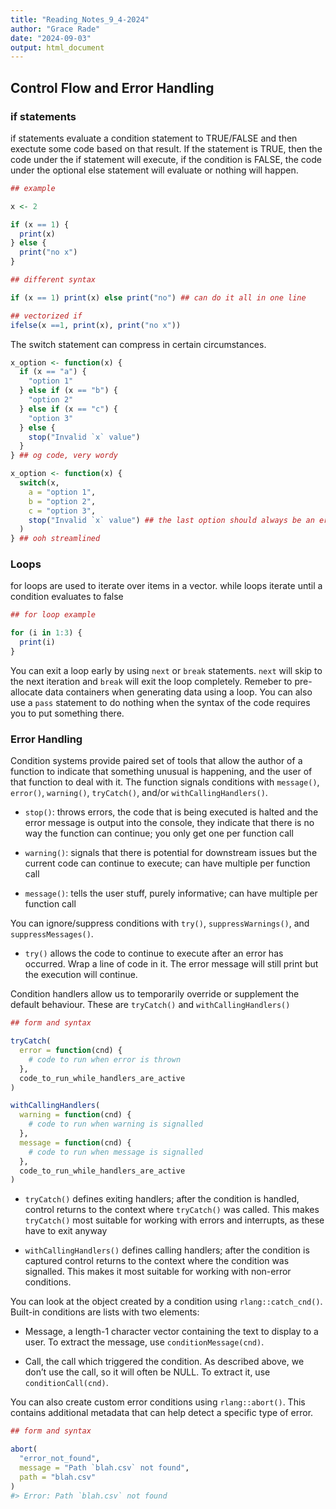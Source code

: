 ```yaml
---
title: "Reading_Notes_9_4-2024"
author: "Grace Rade"
date: "2024-09-03"
output: html_document
---
```

## Control Flow and Error Handling

### if statements

if statements evaluate a condition statement to TRUE/FALSE and then exectute some code based on that result. If the statement is TRUE, then the code under the if statement will execute, if the condition is FALSE, the code under the optional else statement will evaluate or nothing will happen.

```r
## example

x <- 2

if (x == 1) {
  print(x)
} else {
  print("no x")
}

## different syntax

if (x == 1) print(x) else print("no") ## can do it all in one line

## vectorized if
ifelse(x ==1, print(x), print("no x"))
```

The switch statement can compress in certain circumstances. 
```r
x_option <- function(x) {
  if (x == "a") {
    "option 1"
  } else if (x == "b") {
    "option 2" 
  } else if (x == "c") {
    "option 3"
  } else {
    stop("Invalid `x` value")
  }
} ## og code, very wordy

x_option <- function(x) {
  switch(x,
    a = "option 1",
    b = "option 2",
    c = "option 3",
    stop("Invalid `x` value") ## the last option should always be an error statement
  )
} ## ooh streamlined
```

### Loops

for loops are used to iterate over items in a vector. while loops iterate until a condition evaluates to false

```r
## for loop example

for (i in 1:3) {
  print(i)
}

```

You can exit a loop early by using `next` or `break` statements. `next` will skip to the next iteration and `break` will exit the loop completely. Remeber to pre-allocate data containers when generating data using a loop. You can also use a `pass` statement to do nothing when the syntax of the code requires you to put something there. 

### Error Handling

Condition systems provide paired set of tools that allow the author of a function to indicate that something unusual is happening, and the user of that function to deal with it. The function signals conditions with `message()`, `error()`, `warning()`, `tryCatch()`, and/or `withCallingHandlers()`. 

  + `stop()`: throws errors, the code that is being executed is halted and the error message is output into the console, they indicate that there is no way the function can continue; you only get one per function call
  
  + `warning()`: signals that there is potential for downstream issues but the current code can continue to execute; can have multiple per function call
  
  + `message()`: tells the user stuff, purely informative; can have multiple per function call
  
You can ignore/suppress conditions with `try()`, `suppressWarnings()`, and `suppressMessages()`. 

  + `try()` allows the code to continue to execute after an error has occurred. Wrap a line of code in it. The error message will still print but the execution will continue. 
  

Condition handlers allow us to temporarily override or supplement the default behaviour. These are `tryCatch()` and `withCallingHandlers()`

```r
## form and syntax

tryCatch(
  error = function(cnd) {
    # code to run when error is thrown
  },
  code_to_run_while_handlers_are_active
)

withCallingHandlers(
  warning = function(cnd) {
    # code to run when warning is signalled
  },
  message = function(cnd) {
    # code to run when message is signalled
  },
  code_to_run_while_handlers_are_active
)
```

  + `tryCatch()` defines exiting handlers; after the condition is handled, control returns to the context where `tryCatch()` was called. This makes `tryCatch()` most suitable for working with errors and interrupts, as these have to exit anyway
  
  + `withCallingHandlers()` defines calling handlers; after the condition is captured control returns to the context where the condition was signalled. This makes it most suitable for working with non-error conditions.
  
You can look at the object created by a condition using `rlang::catch_cnd()`. Built-in conditions are lists with two elements:

  + Message, a length-1 character vector containing the text to display to a user. To extract the message, use `conditionMessage(cnd)`.

  + Call, the call which triggered the condition. As described above, we don’t use the call, so it will often be NULL. To extract it, use `conditionCall(cnd)`.
  
You can also create custom error conditions using `rlang::abort()`. This contains additional metadata that can help detect a specific type of error. 

```r
## form and syntax

abort(
  "error_not_found",
  message = "Path `blah.csv` not found", 
  path = "blah.csv"
)
#> Error: Path `blah.csv` not found
```

  
